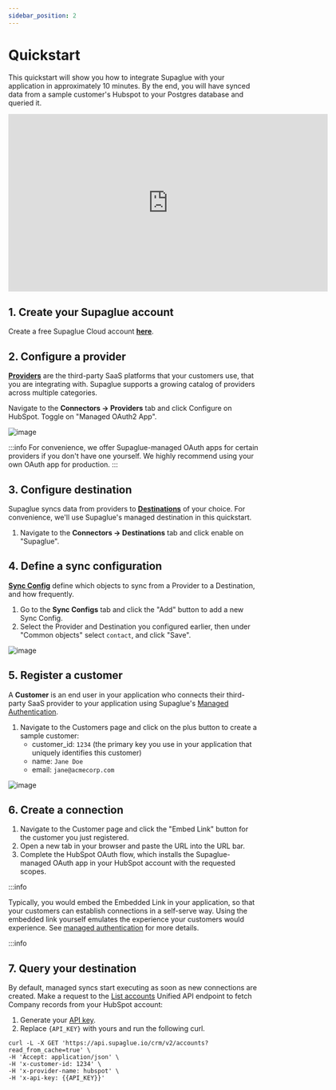 ```yaml
---
sidebar_position: 2
---
```



# Quickstart

This quickstart will show you how to integrate Supaglue with your application in approximately 10 minutes. By the end, you will have synced data from a sample customer's Hubspot to your Postgres database and queried it.

<iframe
  width="640"
  height="356"
  src="https://www.loom.com/embed/579b97dc576b4aa3bcd69b0cfa50d613?sid=2417ae3a-4fe1-43a4-b84d-8067216fabaf&hide_owner=true&hide_share=true&hide_title=true&hideEmbedTopBar=true"
  frameborder="0"
  webkitallowfullscreen
  mozallowfullscreen
  allowfullscreen
></iframe>

## 1. Create your Supaglue account

Create a free Supaglue Cloud account **[here](https://app.supaglue.io/sign-up)**.

## 2. Configure a provider

[**Providers**](./category/providers) are the third-party SaaS platforms that your customers use, that you are integrating with. Supaglue supports a growing catalog of providers across multiple categories.

Navigate to the **Connectors -> Providers** tab and click Configure on HubSpot. Toggle on "Managed OAuth2 App".

<BrowserWindow url="https://app.supaglue.io/applications/62605dc1-148e-4c53-a850-82e10f71ed23/configuration/providers/crm/hubspot">

![image](/img/hubspot-config-quickstart.png)

</BrowserWindow>

:::info
For convenience, we offer Supaglue-managed OAuth apps for certain providers if you don't have one yourself. We highly recommend using your own OAuth app for production.
:::

## 3. Configure destination

Supaglue syncs data from providers to [**Destinations**](./category/destinations) of your choice. For convenience, we'll use Supaglue's managed destination in this quickstart.

1. Navigate to the **Connectors -> Destinations** tab and click enable on "Supaglue".

## 4. Define a sync configuration

[**Sync Config**](./integration-patterns/managed-syncs#syncconfig) define which objects to sync from a Provider to a Destination, and how frequently.

1. Go to the **Sync Configs** tab and click the "Add" button to add a new Sync Config.
1. Select the Provider and Destination you configured earlier, then under "Common objects" select `contact`, and click "Save".

<BrowserWindow url="https://app.supaglue.io/applications/62605dc1-148e-4c53-a850-82e10f71ed23/configuration/sync_configs/e8a88575-efdb-4560-ae94-3871e8e51b18">

![image](/img/sync-config-quickstart.png)

</BrowserWindow>

## 5. Register a customer

A **Customer** is an end user in your application who connects their third-party SaaS provider to your application using Supaglue's [Managed Authentication](./platform/managed-auth).

1. Navigate to the Customers page and click on the plus button to create a sample customer:
   - customer_id: `1234` (the primary key you use in your application that uniquely identifies this customer)
   - name: `Jane Doe`
   - email: `jane@acmecorp.com`

<BrowserWindow url="https://app.supaglue.io/applications/62605dc1-148e-4c53-a850-82e10f71ed23/customers">

![image](/img/customer-config-quickstart.png)

</BrowserWindow>

## 6. Create a connection

1. Navigate to the Customer page and click the "Embed Link" button for the customer you just registered.
1. Open a new tab in your browser and paste the URL into the URL bar. 
1. Complete the HubSpot OAuth flow, which installs the Supaglue-managed OAuth app in your HubSpot account with the requested scopes.

:::info

Typically, you would embed the Embedded Link in your application, so that your customers can establish connections in a self-serve way. Using the embedded link yourself emulates the experience your customers would experience. See [managed authentication](/platform/managed-auth) for more details.

:::info

<div className="grid grid-cols-2 gap-4 justify-items-center">
  <div>
    <ThemedImage
      alt="Hubspot Example App"
      width="100%"
      sources={{
        light: '/img/hubspot_app.png',
        dark: '/img/hubspot_app.png',
      }}
    />
  </div>
</div>

## 7. Query your destination

By default, managed syncs start executing as soon as new connections are created. Make a request to the [List accounts](api/v2/crm/list-accounts) Unified API endpoint to fetch Company records from your HubSpot account:

1. Generate your [API key](api/introduction#api-authentication).
1. Replace `{API_KEY}` with yours and run the following curl.

```
curl -L -X GET 'https://api.supaglue.io/crm/v2/accounts?read_from_cache=true' \
-H 'Accept: application/json' \
-H 'x-customer-id: 1234' \
-H 'x-provider-name: hubspot' \
-H 'x-api-key: {{API_KEY}}'
```